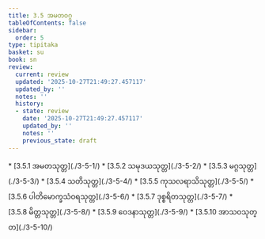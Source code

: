 ```yaml
---
title: 3.5 အမတဝဂ္ဂ
tableOfContents: false
sidebar:
  order: 5
type: tipitaka
basket: su
book: sn
review:
  current: review
  updated: '2025-10-27T21:49:27.457117'
  updated_by: ''
  notes: ''
  history:
  - state: review
    date: '2025-10-27T21:49:27.457117'
    updated_by: ''
    notes: ''
    previous_state: draft
---
```



<ReviewStatus review={frontmatter.review} showDetails={true} />

<HypothesisAnnotation frontmatter={frontmatter} />

<DynamicBreadcrumb />



<TableOfContents book="sn" section="3.5">
* [3.5.1 အမတသုတ္တ](./3-5-1/)
* [3.5.2 သမုဒယသုတ္တ](./3-5-2/)
* [3.5.3 မဂ္ဂသုတ္တ](./3-5-3/)
* [3.5.4 သတိသုတ္တ](./3-5-4/)
* [3.5.5 ကုသလရာသိသုတ္တ](./3-5-5/)
* [3.5.6 ပါတိမောက္ခသံဝရသုတ္တ](./3-5-6/)
* [3.5.7 ဒုစ္စရိတသုတ္တ](./3-5-7/)
* [3.5.8 မိတ္တသုတ္တ](./3-5-8/)
* [3.5.9 ဝေဒနာသုတ္တ](./3-5-9/)
* [3.5.10 အာသဝသုတ္တ](./3-5-10/)
</TableOfContents>